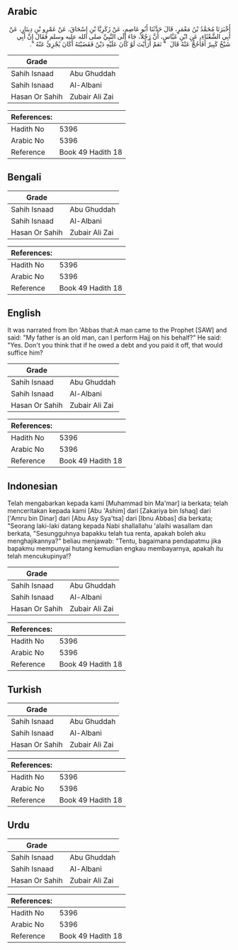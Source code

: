 ## Arabic


<div dir="rtl" lang="ar" style={{fontSize:'larger',backgroundColor:'#f8f9fa',padding:20}}>
أَخْبَرَنَا مُحَمَّدُ بْنُ مَعْمَرٍ، قَالَ حَدَّثَنَا أَبُو عَاصِمٍ، عَنْ زَكَرِيَّا بْنِ إِسْحَاقَ، عَنْ عَمْرِو بْنِ دِينَارٍ، عَنْ أَبِي الشَّعْثَاءِ، عَنِ ابْنِ عَبَّاسٍ، أَنَّ رَجُلاً، جَاءَ إِلَى النَّبِيِّ صلى الله عليه وسلم فَقَالَ إِنَّ أَبِي شَيْخٌ كَبِيرٌ أَفَأَحُجُّ عَنْهُ قَالَ ‏ "‏ نَعَمْ أَرَأَيْتَ لَوْ كَانَ عَلَيْهِ دَيْنٌ فَقَضَيْتَهُ أَكَانَ يُجْزِئُ عَنْهُ ‏"‏‏.‏
</div>
<div style={{backgroundColor:'#f8f9fa',padding:20, marginBottom: 10}}><table> <thead> <tr> <th>Grade</th> <th></th> </tr> </thead> <tbody> <tr><td>Sahih Isnaad</td><td>Abu Ghuddah</td></tr><tr><td>Sahih Isnaad</td><td>Al-Albani</td></tr><tr><td>Hasan Or Sahih</td><td>Zubair Ali Zai</td></tr></tbody></table><table> <thead> <tr> <th>References:</th> <th></th> </tr> </thead> <tbody><tr><td>Hadith No</td><td>5396</td></tr><tr><td>Arabic No</td><td>5396</td></tr><tr><td>Reference</td><td>Book 49 Hadith 18</td></tr></tbody></table></div>

## Bengali


<div dir="ltr" lang="bn" style={{fontSize:'larger',backgroundColor:'#f8f9fa',padding:20}}>

</div>
<div style={{backgroundColor:'#f8f9fa',padding:20, marginBottom: 10}}><table> <thead> <tr> <th>Grade</th> <th></th> </tr> </thead> <tbody> <tr><td>Sahih Isnaad</td><td>Abu Ghuddah</td></tr><tr><td>Sahih Isnaad</td><td>Al-Albani</td></tr><tr><td>Hasan Or Sahih</td><td>Zubair Ali Zai</td></tr></tbody></table><table> <thead> <tr> <th>References:</th> <th></th> </tr> </thead> <tbody><tr><td>Hadith No</td><td>5396</td></tr><tr><td>Arabic No</td><td>5396</td></tr><tr><td>Reference</td><td>Book 49 Hadith 18</td></tr></tbody></table></div>

## English


<div dir="ltr" lang="en" style={{fontSize:'larger',backgroundColor:'#f8f9fa',padding:20}}>
It was narrated from Ibn 'Abbas that:A man came to the Prophet [SAW] and said: "My father is an old man, can I perform Hajj on his behalf?" He said: "Yes. Don't you think that if he owed a debt and you paid it off, that would suffice him?
</div>
<div style={{backgroundColor:'#f8f9fa',padding:20, marginBottom: 10}}><table> <thead> <tr> <th>Grade</th> <th></th> </tr> </thead> <tbody> <tr><td>Sahih Isnaad</td><td>Abu Ghuddah</td></tr><tr><td>Sahih Isnaad</td><td>Al-Albani</td></tr><tr><td>Hasan Or Sahih</td><td>Zubair Ali Zai</td></tr></tbody></table><table> <thead> <tr> <th>References:</th> <th></th> </tr> </thead> <tbody><tr><td>Hadith No</td><td>5396</td></tr><tr><td>Arabic No</td><td>5396</td></tr><tr><td>Reference</td><td>Book 49 Hadith 18</td></tr></tbody></table></div>

## Indonesian


<div dir="ltr" lang="id" style={{fontSize:'larger',backgroundColor:'#f8f9fa',padding:20}}>
Telah mengabarkan kepada kami [Muhammad bin Ma'mar] ia berkata; telah menceritakan kepada kami [Abu 'Ashim] dari [Zakariya bin Ishaq] dari ['Amru bin Dinar] dari [Abu Asy Sya'tsa] dari [Ibnu Abbas] dia berkata; "Seorang laki-laki datang kepada Nabi shallallahu 'alaihi wasallam dan berkata, "Sesungguhnya bapakku telah tua renta, apakah boleh aku menghajikannya?" beliau menjawab: "Tentu, bagaimana pendapatmu jika bapakmu mempunyai hutang kemudian engkau membayarnya, apakah itu telah mencukupinya!?
</div>
<div style={{backgroundColor:'#f8f9fa',padding:20, marginBottom: 10}}><table> <thead> <tr> <th>Grade</th> <th></th> </tr> </thead> <tbody> <tr><td>Sahih Isnaad</td><td>Abu Ghuddah</td></tr><tr><td>Sahih Isnaad</td><td>Al-Albani</td></tr><tr><td>Hasan Or Sahih</td><td>Zubair Ali Zai</td></tr></tbody></table><table> <thead> <tr> <th>References:</th> <th></th> </tr> </thead> <tbody><tr><td>Hadith No</td><td>5396</td></tr><tr><td>Arabic No</td><td>5396</td></tr><tr><td>Reference</td><td>Book 49 Hadith 18</td></tr></tbody></table></div>

## Turkish


<div dir="ltr" lang="tr" style={{fontSize:'larger',backgroundColor:'#f8f9fa',padding:20}}>

</div>
<div style={{backgroundColor:'#f8f9fa',padding:20, marginBottom: 10}}><table> <thead> <tr> <th>Grade</th> <th></th> </tr> </thead> <tbody> <tr><td>Sahih Isnaad</td><td>Abu Ghuddah</td></tr><tr><td>Sahih Isnaad</td><td>Al-Albani</td></tr><tr><td>Hasan Or Sahih</td><td>Zubair Ali Zai</td></tr></tbody></table><table> <thead> <tr> <th>References:</th> <th></th> </tr> </thead> <tbody><tr><td>Hadith No</td><td>5396</td></tr><tr><td>Arabic No</td><td>5396</td></tr><tr><td>Reference</td><td>Book 49 Hadith 18</td></tr></tbody></table></div>

## Urdu


<div dir="rtl" lang="ur" style={{fontSize:'larger',backgroundColor:'#f8f9fa',padding:20}}>

</div>
<div style={{backgroundColor:'#f8f9fa',padding:20, marginBottom: 10}}><table> <thead> <tr> <th>Grade</th> <th></th> </tr> </thead> <tbody> <tr><td>Sahih Isnaad</td><td>Abu Ghuddah</td></tr><tr><td>Sahih Isnaad</td><td>Al-Albani</td></tr><tr><td>Hasan Or Sahih</td><td>Zubair Ali Zai</td></tr></tbody></table><table> <thead> <tr> <th>References:</th> <th></th> </tr> </thead> <tbody><tr><td>Hadith No</td><td>5396</td></tr><tr><td>Arabic No</td><td>5396</td></tr><tr><td>Reference</td><td>Book 49 Hadith 18</td></tr></tbody></table></div>